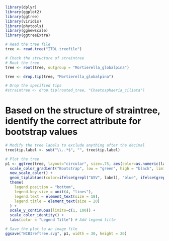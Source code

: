 ```r
library(dplyr)
library(ggplot2)
library(ggtree)
library(viridis)
library(phytools)
library(ggnewscale)
library(ggtreeExtra)
```

```r

# Read the tree file
tree <- read.tree("ITOL.treefile")

# Check the structure of straintree
# Root the tree
tree <- root(tree, outgroup = "Mortierella_globalpina")

tree <- drop.tip(tree, "Mortierella_globalpina")

```

```r
# Drop the specified tips
#straintree <- drop.tip(rooted_tree, "Chaetosphaeria_ciliata")
```



# Based on the structure of straintree, identify the correct attribute for bootstrap values
```r
# Modify the tree labels to exclude anything after the decimal
tree$tip.label <- sub("\\..*$", "", tree$tip.label)

# Plot the tree
p1 <- ggtree(tree, layout="circular", size=.75, aes(color=as.numeric(label)), branch.length="none") +
  scale_color_gradient("Bootstrap", low = "green", high = "black", limits=c(0,100)) + 
  new_scale_color() +
  geom_tiplab(aes(color=ifelse(grepl("ASV", label), "blue", ifelse(grepl("culture", label), "red", "black"))), size=5) + 
  theme(
    legend.position = "bottom",
    legend.key.size = unit(4, "lines"),
    legend.text = element_text(size = 18),
    legend.title = element_text(size = 20)
  ) +
  scale_y_continuous(limits=c(1, 100)) +
  scale_color_identity() +
  labs(color = "Legend Title") # Add legend title

```

```r

# Save the plot to an image file
ggsave("NCBIreftree.svg", p1, width = 30, height = 26)
```
